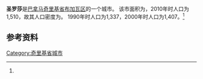 {{Infobox settlement
|name                   = 圣罗莎
|native_name            = 
|settlement_type        = [[市_(巴拿马)|市]]
|image_skyline          = 
|image_caption          = 
|image_alt              = 
|pushpin_map            =
|coordinates_display    = inline,title
|coordinates_region     = PA
|subdivision_type       = 国家
|subdivision_name       = {{flag|Panama}}
|subdivision_type1      = [[巴拿马行政区划|省份]]
|subdivision_name1      = [[奇里基省|奇里基省]]
|subdivision_type2      = [[区_(巴拿马)|区]]
|subdivision_name2      = [[布加瓦区|布加瓦区]]
|leader_title           = 
|leader_name            = 
|established_title      = 设立时间
|established_date       = 
|area_land_km2          = 48
|area_footnotes         = <ref name=inec>[http://www.contraloria.gob.pa/inec/archivos/P3601Cuadro11.xls {{Wayback|url=http://www.contraloria.gob.pa/inec/archivos/P3601Cuadro11.xls |date=20160304030354 }} "Cuadro 11 (Superficie, población y densidad de población en la República...)" [Table 11 (Area, population, and population density in the Republic...)<nowiki>]</nowiki>] (.xls). In {{cite web|title=Resultados Finales Básicos|trans-title=Basic Final Results|url=https://www.contraloria.gob.pa/inec/publicaciones/Publicaciones.aspx?ID_SUBCATEGORIA=59&ID_PUBLICACION=360&ID_IDIOMA=1&ID_CATEGORIA=13|publisher=[[巴拿马国家统计及普查局|巴拿马国家统计及普查局]]|accessdate=May 26, 2015|language=es|archive-date=2015-07-10|archive-url=https://web.archive.org/web/20150710070123/http://www.contraloria.gob.pa/inec/Publicaciones/Publicaciones.aspx?ID_SUBCATEGORIA=59&ID_PUBLICACION=360&ID_IDIOMA=1&ID_CATEGORIA=13|dead-url=no}}</ref>
|population_as_of       = 2010
|population_total       = 1510
|population_footnotes   = <ref name=inec/>
|population_density_km2 = 31.4
|population_note        = 人口密度数据由计算得出
|timezone1              = [[北美东部时区|东部时区]]
|utc_offset1            = −5
|latd                   = 
|latm                   = 
|lats                   = 
|latNS                  = 
|longd                  = 
|longm                  = 
|longs                  = 
|longEW                 = }}

'''圣罗莎'''是[[巴拿马|巴拿马]][[奇里基省|奇里基省]][[布加瓦区|布加瓦区]]的一个城市。 该市面积为{{convert|48|sqkm|sqmi}}，2010年时人口为1,510，故其人口密度为{{convert|31.4|PD/sqkm|PD/sqmi}}。 1990年时人口为1,337，2000年时人口为1,407。<ref name=inec/>

==参考资料==
{{reflist}}

{{Chiriquí Province}}

{{coord|8.6000|N|82.6833|W|display=title}}

[[Category:奇里基省城市|Category:奇里基省城市]]

{{Panama-geo-stub}}